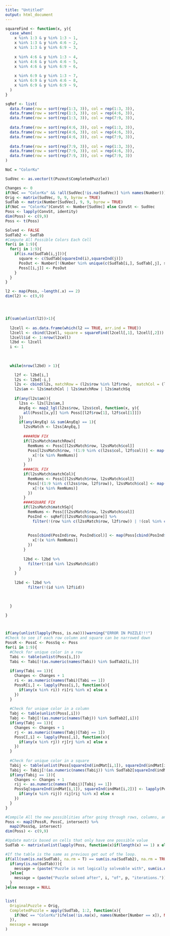 ```yaml
---
title: "Untitled"
output: html_document
---
```





```r
squareFind <- function(x, y){
  case_when(
    x %in% 1:3 & y %in% 1:3 ~ 1,
    x %in% 1:3 & y %in% 4:6 ~ 2,
    x %in% 1:3 & y %in% 6:9 ~ 3,
    
    x %in% 4:6 & y %in% 1:3 ~ 4,
    x %in% 4:6 & y %in% 4:6 ~ 5,
    x %in% 4:6 & y %in% 6:9 ~ 6,
    
    x %in% 6:9 & y %in% 1:3 ~ 7,
    x %in% 6:9 & y %in% 4:6 ~ 8,
    x %in% 6:9 & y %in% 6:9 ~ 9,
  )
}

sqRef <- list(
  data.frame(row = sort(rep(1:3, 3)), col = rep(1:3, 3)),
  data.frame(row = sort(rep(1:3, 3)), col = rep(4:6, 3)),
  data.frame(row = sort(rep(1:3, 3)), col = rep(7:9, 3)),
  
  data.frame(row = sort(rep(4:6, 3)), col = rep(1:3, 3)),
  data.frame(row = sort(rep(4:6, 3)), col = rep(4:6, 3)),
  data.frame(row = sort(rep(4:6, 3)), col = rep(7:9, 3)),
  
  data.frame(row = sort(rep(7:9, 3)), col = rep(1:3, 3)),
  data.frame(row = sort(rep(7:9, 3)), col = rep(4:6, 3)),
  data.frame(row = sort(rep(7:9, 3)), col = rep(7:9, 3))
)

NoC = "ColorKu"

SudVec <- as.vector(t(Puzout$CompletedPuzzle))

Changes <- 0
if(NoC == "ColorKu" && !all(SudVec[!is.na(SudVec)] %in% names(Number)))stop(paste("The following color(s) don't exist:", paste(SudVec[!is.na(SudVec)][!SudVec[!is.na(SudVec)] %in% names(Number)], collapse = ", ")))
Orig <- matrix(SudVec, 9, 9, byrow = TRUE) 
SudTab <- matrix(Number[SudVec], 9, 9, byrow = TRUE)
if(NoC == "ColorKu")ConvSt <- Number[SudVec] else ConvSt <- SudVec
Poss <- lapply(ConvSt, identity)
dim(Poss) <- c(9,9)
Poss <- t(Poss)
```


```r


Solved <- FALSE
SudTab2 <- SudTab
#Compute All Possible Colors Each Cell
for(i in 1:9){
  for(j in 1:9){
    if(is.na(SudTab[i,j])){
      square <- c(SudTab[squareInd(i),squareInd(j)])
      PosOut <- Number[!(Number %in% unique(c(SudTab[i,], SudTab[,j], square)))]
      Poss[[i,j]] <- PosOut
    }
  }
}

l2 <- map(Poss, ~length(.x) == 2)
dim(l2) <- c(9,9)




if(sum(unlist(l2))>1){
  
  l2cell <- as.data.frame(which(l2 == TRUE, arr.ind = TRUE))
  l2cell <- cbind(l2cell, square = squareFind(l2cell[,1], l2cell[,2]))
  l2cell$id <- 1:nrow(l2cell)
  l2bd <- l2cell
  i <- 1
  
  
  
  while(nrow(l2bd) > 1){

    l2f <- l2bd[i,]
    l2s <- l2bd[-i,]
    l2s <- cbind(l2s, matchRow = (l2s$row %in% l2f$row),  matchCol = (l2s$col %in% l2f$col), matchSq = (l2s$square %in% l2f$square))
    l2s$am <- l2s$matchCol | l2s$matchRow | l2s$matchSq
    
    if(any(l2s$am)){
      l2ss <- l2s[l2s$am,]
      AnyEq <- map2_lgl(l2ss$row, l2ss$col, function(x, y){
        all(Poss[[x,y]] %in% Poss[[l2f$row[1], l2f$col[1]]])
      })
      if(any(AnyEq) && sum(AnyEq) == 1){
        l2ssMatch <- l2ss[AnyEq,]
        
        ####ROW FIX
        if(l2ssMatch$matchRow){
          RemNums <- Poss[[l2ssMatch$row, l2ssMatch$col]]
          Poss[l2ssMatch$row, !(1:9 %in% c(l2ss$col, l2f$col))] <- map(Poss[l2ssMatch$row, !(1:9 %in% c(l2ss$col, l2f$col))], function(x){
            x[!(x %in% RemNums)]
          })
        }
        ####COL FIX
        if(l2ssMatch$matchCol){
          RemNums <- Poss[[l2ssMatch$row, l2ssMatch$col]]
          Poss[!(1:9 %in% c(l2ss$row, l2f$row)), l2ssMatch$col] <- map(Poss[!(1:9 %in% c(l2ss$row, l2f$row)), l2ssMatch$col], function(x){
            x[!(x %in% RemNums)]
          })
        }
        ####SQUARE FIX
        if(l2ssMatch$matchSq){
          RemNums <- Poss[[l2ssMatch$row, l2ssMatch$col]]
          PosInd <- sqRef[[l2ssMatch$square]] %>%
            filter(!(row %in% c(l2ssMatch$row, l2f$row)) | !(col %in% c(l2ssMatch$col, l2f$col)) )
          
          
          Poss[cbind(PosInd$row, PosInd$col)] <- map(Poss[cbind(PosInd$row, PosInd$col)], function(x){
            x[!(x %in% RemNums)]
          })
        }
        
        l2bd <- l2bd %>%
          filter(!(id %in% l2ssMatch$id))
      }
    }
    
    l2bd <- l2bd %>%
          filter(!(id %in% l2f$id))
    
    

  }

}




```



```r
if(any(unlist(lapply(Poss, is.na))))warning("ERROR IN PUZZLE!!!")
#Check to see if each row column and square can be narrowed down
PossR <- PossC <- PossSq <- Poss
for(i in 1:9){
  #Check for unique color in a row
  Tabi <- table(unlist(Poss[i,]))
  Tabi <- Tabi[!(as.numeric(names(Tabi)) %in% SudTab2[i,])]
  
  if(any(Tabi == 1)){
    Changes <- Changes + 1
    ri <- as.numeric(names(Tabi)[Tabi == 1])
    PossR[i,] <- lapply(Poss[i,], function(x){
      if(any(x %in% ri)) ri[ri %in% x] else x
    })
  }
  
  #Check for unique color in a column      
  Tabj <- table(unlist(Poss[,i]))
  Tabj <- Tabj[!(as.numeric(names(Tabj)) %in% SudTab2[,i])]
  if(any(Tabj == 1)){
    Changes <- Changes + 1
    rj <- as.numeric(names(Tabj)[Tabj == 1])
    PossC[,i] <- lapply(Poss[,i], function(x){
      if(any(x %in% rj)) rj[rj %in% x] else x
    })
  }
  
  #Check for unique color in a square
  Tabij <- table(unlist(Poss[squareInd(indMat[i,1]), squareInd(indMat[i,2])]))
  Tabij <- Tabij[!(as.numeric(names(Tabij)) %in% SudTab2[squareInd(indMat[i,1]), squareInd(indMat[i,2])])]
  if(any(Tabij == 1)){
    Changes <- Changes + 1
    rij <- as.numeric(names(Tabij)[Tabij == 1])
    PossSq[squareInd(indMat[i,1]), squareInd(indMat[i,2])] <- lapply(Poss[squareInd(indMat[i,1]), squareInd(indMat[i,2])], function(x){
      if(any(x %in% rij)) rij[rij %in% x] else x
    })
  }
}

#Compile All the new possiblities after going through rows, columns, and squares
Poss <- map2(PossR, PossC, intersect) %>%
  map2(PossSq, intersect)
dim(Poss) <- c(9,9)

#Update matrix based on cells that only have one possible value
SudTab <- matrix(unlist(lapply(Poss, function(x)if(length(x) == 1) x else NA)), 9, 9)

#If the table is the same as previous get out of the loop.
if(all(sum(is.na(SudTab), na.rm = T) == sum(is.na(SudTab2), na.rm = TRUE))){
  if(any(is.na(SudTab))){
    message = (paste("Puzzle is not logically solveable with", sum(is.na(SudTab), na.rm = T), "steps remaining. Broke after", i, "iterations."))
  }else{
    message = (paste("Puzzle solved after", i, "of", p, "iterations."))
  }
}else message = NULL


list(
  OriginalPuzzle = Orig,
  CompletedPuzzle = apply(SudTab, 1:2, function(x){
    if(NoC == "ColorKu")ifelse(!is.na(x), names(Number[Number == x]), NA) else ifelse(!is.na(x), (Number[Number == x]), NA)
  }),
  message = message
)

```

